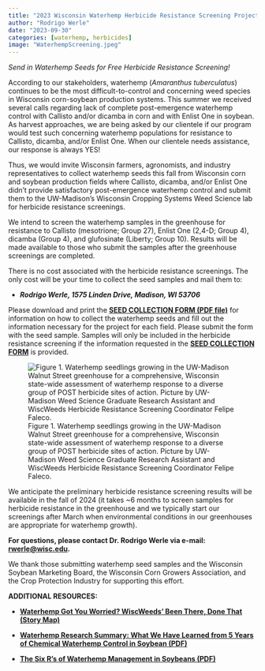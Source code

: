 ```yaml
---
title: "2023 Wisconsin Waterhemp Herbicide Resistance Screening Project"
author: "Rodrigo Werle"
date: "2023-09-30"
categories: [waterhemp, herbicides]
image: "WaterhempScreening.jpeg"
---
```


*Send in Waterhemp Seeds for Free Herbicide Resistance Screening!*

According to our stakeholders, waterhemp (*Amaranthus tuberculatus*) continues to be the most difficult-to-control and concerning weed species in Wisconsin corn-soybean production systems. This summer we received several calls regarding lack of complete post-emergence waterhemp control with Callisto and/or dicamba in corn and with Enlist One in soybean. As harvest approaches, we are being asked by our clientele if our program would test such concerning waterhemp populations for resistance to Callisto, dicamba, and/or Enlist One. When our clientele needs assistance, our response is always YES!   

Thus, we would invite Wisconsin farmers, agronomists, and industry representatives to collect waterhemp seeds this fall from Wisconsin corn and soybean production fields where Callisto, dicamba, and/or Enlist One didn't provide satisfactory post-emergence waterhemp control and submit them to the UW-Madison's Wisconsin Cropping Systems Weed Science lab for herbicide resistance screenings.

We intend to screen the waterhemp samples in the greenhouse for resistance to Callisto (mesotrione; Group 27), Enlist One (2,4-D; Group 4), dicamba (Group 4), and glufosinate (Liberty; Group 10). Results will be made available to those who submit the samples after the greenhouse screenings are completed.

There is no cost associated with the herbicide resistance screenings. The only cost will be your time to collect the seed samples and mail them to:

-   ***Rodrigo Werle, 1575 Linden Drive, Madison, WI 53706***

Please download and print the [**SEED COLLECTION FORM (PDF file)**](2023%20WiscWeeds%20Waterhemp%20Seed%20Project.pdf) for information on how to collect the waterhemp seeds and fill out the information necessary for the project for each field. Please submit the form with the seed sample. Samples will only be included in the herbicide resistance screening if the information requested in the [**SEED COLLECTION FORM**](2023%20WiscWeeds%20Waterhemp%20Seed%20Project.pdf) is provided.

![Figure 1. Waterhemp seedlings growing in the UW-Madison Walnut Street greenhouse for a comprehensive, Wisconsin state-wide assessment of waterhemp response to a diverse group of POST herbicide sites of action. Picture by UW-Madison Weed Science Graduate Research Assistant and WiscWeeds Herbicide Resistance Screening Coordinator Felipe Faleco.](WaterhempScreening.jpeg)

We anticipate the preliminary herbicide resistance screening results will be available in the fall of 2024 (it takes \~6 months to screen samples for herbicide resistance in the greenhouse and we typically start our screenings after March when environmental conditions in our greenhouses are appropriate for waterhemp growth).

**For questions, please contact Dr. Rodrigo Werle via e-mail: [rwerle\@wisc.edu](mailto:rwerle@wisc.edu).**

We thank those submitting waterhemp seed samples and the Wisconsin Soybean Marketing Board, the Wisconsin Corn Growers Association, and the Crop Protection Industry for supporting this effort.

**ADDITIONAL RESOURCES:**

-   [**Waterhemp Got You Worried? WiscWeeds' Been There, Done That (Story Map)**](https://storymaps.arcgis.com/stories/9ae6d1c164e24c7987432dbe1cf67d0e)

-   [**Waterhemp Research Summary: What We Have Learned from 5 Years of Chemical Waterhemp Control in Soybean (PDF)**](https://wiscweeds.info/images/2023ResearchReport/WaterhempMultiTrialSummary2019_2022.pdf)

-   [**The Six R's of Waterhemp Management in Soybeans (PDF)**](https://wiscweeds.info/images/2023ResearchReport/SixRsOfWaterhempManagement.pdf)

\

